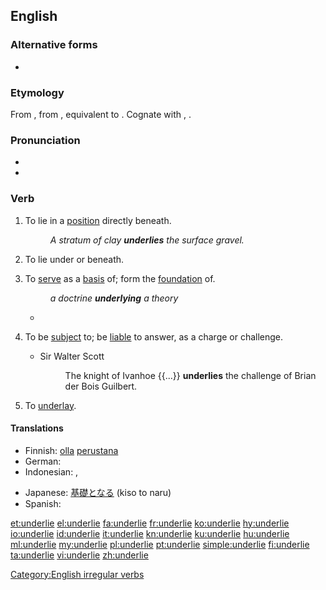 ==English==

===Alternative forms===
* {{l|en|underly}}

===Etymology===
From {{etyl|enm|en}} {{m|enm|underliggen}}, from {{etyl|ang|en}} {{m|ang|underlicgan||to underlie, to be subject to, give way to}}, equivalent to {{prefix|under|lie|lang=en}}. Cognate with {{etyl|nl|-}} {{m|nl|onderliggen||to lie below, lie on the bottom of}}, {{etyl|de|-}} {{m|de|unterliegen||to lie under, be subject to, succumb}}.

===Pronunciation===
* {{IPA|/ˌʌn.də(r)ˈlaɪ/|lang=en}}
* {{rhymes|aɪ|lang=en}}

===Verb===
{{en-verb|underlies|underlying|underlay|underlain}}

# {{label|en|intransitive}} To lie in a [[position]] directly beneath.
#: ''A stratum of clay '''underlies''' the surface gravel.''
# {{label|en|transitive}} To lie under or beneath.
# {{label|en|transitive}} To [[serve]] as a [[basis]] of; form the [[foundation]] of.
#: ''a doctrine '''underlying''' a theory''
#* {{quote-magazine|year=2013|month=July-August|author=[http://www.americanscientist.org/authors/detail/sarah-glaz Sarah Glaz]
|title=[http://www.americanscientist.org/issues/pub/2013/4/ode-to-prime-numbers Ode to Prime Numbers]
|volume=101|issue=4|magazine={{w|American Scientist}}
|passage=Some poems, echoing the purpose of early poetic treatises on scientific principles, attempt to elucidate the mathematical concepts that '''underlie''' prime numbers. Others play with primes’ cultural associations. Still others derive their structure from mathematical patterns involving primes.}}
# {{label|en|transitive}} To be [[subject]] to; be [[liable]] to answer, as a charge or challenge.
#* Sir Walter Scott
#*: The knight of Ivanhoe {{...}} '''underlies''' the challenge of Brian der Bois Guilbert.
# {{label|en|mining}} To [[underlay]].

====Translations====
{{trans-top|to serve as a basis of}}
* Finnish: [[olla]] [[perustana]]
* German: {{t+|de|zugrunde liegen}}
* Indonesian: {{t+|id|dasar|alt=mendasari}}, {{t+|id|landas|alt=melandasi}}
{{trans-mid}}
* Japanese: [[基礎]]となる (kiso to naru)
* Spanish: {{t+|es|subyacer}}
{{trans-bottom}}

[[Category:English irregular verbs]]

[[et:underlie]]
[[el:underlie]]
[[fa:underlie]]
[[fr:underlie]]
[[ko:underlie]]
[[hy:underlie]]
[[io:underlie]]
[[id:underlie]]
[[it:underlie]]
[[kn:underlie]]
[[ku:underlie]]
[[hu:underlie]]
[[ml:underlie]]
[[my:underlie]]
[[pl:underlie]]
[[pt:underlie]]
[[simple:underlie]]
[[fi:underlie]]
[[ta:underlie]]
[[vi:underlie]]
[[zh:underlie]]